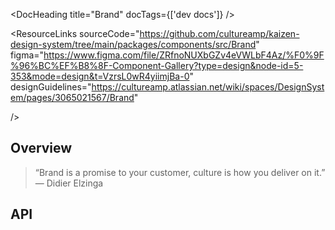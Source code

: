 
<Meta of={BrandStories} />

<DocHeading title="Brand" docTags={['dev docs']} />

<ResourceLinks
  sourceCode="https://github.com/cultureamp/kaizen-design-system/tree/main/packages/components/src/Brand"
  figma="https://www.figma.com/file/ZRfnoNUXbGZv4eVWLbF4Az/%F0%9F%96%BC%EF%B8%8F-Component-Gallery?type=design&node-id=5-353&mode=design&t=VzrsL0wR4yiimjBa-0"
  designGuidelines="https://cultureamp.atlassian.net/wiki/spaces/DesignSystem/pages/3065021567/Brand"

/>

<KAIOInstallation exportNames="Brand" />

## Overview

> “Brand is a promise to your customer, culture is how you deliver on it.”
> — Didier Elzinga

<Canvas of={BrandStories.Playground} />
<Controls of={BrandStories.Playground} />

## API

<DocsStory of={BrandStories.Variants} />
